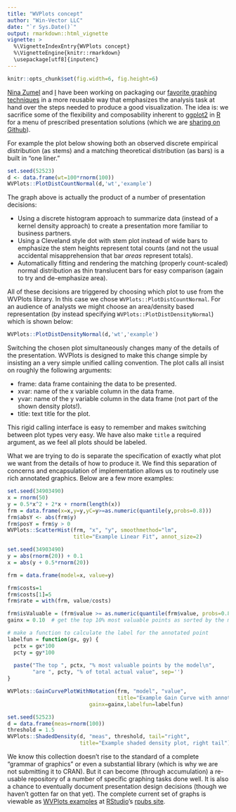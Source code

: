 ```yaml
---
title: "WVPlots concept"
author: "Win-Vector LLC"
date: "`r Sys.Date()`"
output: rmarkdown::html_vignette
vignette: >
  %\VignetteIndexEntry{WVPlots concept}
  %\VignetteEngine{knitr::rmarkdown}
  \usepackage[utf8]{inputenc}
---
```


```r
knitr::opts_chunk$set(fig.width=6, fig.height=6)
```

<a target="_blank" href="http://www.win-vector.com/site/staff/nina-zumel/">Nina Zumel</a> and <a target="_blank" href="http://www.win-vector.com/site/staff/john-mount/">I</a> have been working on packaging our <a target="_blank" href="http://www.win-vector.com/blog/2011/12/my-favorite-graphs/">favorite graphing techniques</a> in a more reusable way that emphasizes the analysis task at hand over the steps needed to produce a good visualization.  The idea is: we sacrifice some of the flexibility and composability inherent to <a target="_blank" href="http://ggplot2.org">ggplot2</a> in <a target="_blank" href="https://cran.r-project.org">R</a> for a menu of prescribed presentation solutions (which we are <a target="_blank" href="https://github.com/WinVector/WVPlots">sharing on Github</a>).

For example the plot below showing both an observed discrete empirical distribution (as stems) and a matching theoretical distribution (as bars) is a built in "one liner."

```r
set.seed(52523)
d <- data.frame(wt=100*rnorm(100))
WVPlots::PlotDistCountNormal(d,'wt','example')
```

The graph above is actually the product of a number of presentation decisions:

  * Using a discrete histogram approach to summarize data (instead of a kernel density approach) to create a presentation more familiar to business partners.
  * Using a Cleveland style dot with stem plot instead of wide bars to emphasize the stem heights represent total counts (and not the usual accidental misapprehension that bar <em>areas</em> represent totals).
  * Automatically fitting and rendering the matching (properly count-scaled) normal distribution as thin translucent bars for easy comparison (again to try and de-emphasize area).

All of these decisions are triggered by choosing which plot to use from the WVPlots library.  In this case we chose <code>WVPlots::PlotDistCountNormal</code>.  For an audience of analysts we might choose an area/density based representation (by instead specifying <code>WVPlots::PlotDistDensityNormal</code>) which is shown below:

```r
WVPlots::PlotDistDensityNormal(d,'wt','example')
```

Switching the chosen plot simultaneously changes many of the details of the presentation.  WVPlots is designed to make this change simple by insisting an a very simple unified calling convention.  The plot calls all insist on roughly the following arguments:


  * frame: data frame containing the data to be presented.
  * xvar: name of the x variable column in the data frame.
  * yvar: name of the y variable column in the data frame (not part of the shown density plots!).
  * title: text title for the plot.


This rigid calling interface is easy to remember and makes switching between plot types very easy.  We have also make <code>title</code> a required argument, as we feel all plots should be labeled.

What we are trying to do is separate the specification of exactly what plot we want from the details of how to produce it.  We find this separation of concerns and encapsulation of implementation allows us to routinely use rich annotated graphics.  Below are a few more examples:

```r
set.seed(34903490)
x = rnorm(50)
y = 0.5*x^2 + 2*x + rnorm(length(x))
frm = data.frame(x=x,y=y,yC=y>=as.numeric(quantile(y,probs=0.8)))
frm$absY <- abs(frm$y)
frm$posY = frm$y > 0
WVPlots::ScatterHist(frm, "x", "y", smoothmethod="lm", 
                     title="Example Linear Fit", annot_size=2)
```

```r
set.seed(34903490)
y = abs(rnorm(20)) + 0.1
x = abs(y + 0.5*rnorm(20))

frm = data.frame(model=x, value=y)

frm$costs=1
frm$costs[1]=5
frm$rate = with(frm, value/costs)

frm$isValuable = (frm$value >= as.numeric(quantile(frm$value, probs=0.8)))
gainx = 0.10  # get the top 10% most valuable points as sorted by the model

# make a function to calculate the label for the annotated point
labelfun = function(gx, gy) {
  pctx = gx*100
  pcty = gy*100
  
  paste("The top ", pctx, "% most valuable points by the model\n",
        "are ", pcty, "% of total actual value", sep='')
}

WVPlots::GainCurvePlotWithNotation(frm, "model", "value", 
                                   title="Example Gain Curve with annotation", 
                          gainx=gainx,labelfun=labelfun) 
```

```r
set.seed(52523)
d = data.frame(meas=rnorm(100))
threshold = 1.5
WVPlots::ShadedDensity(d, "meas", threshold, tail="right", 
                       title="Example shaded density plot, right tail")

```


We know this collection doesn't rise to the standard of a complete "grammar of graphics" or even a substantial library (which is why we are not submitting it to CRAN).  But it can become (through accumulation) a re-usable repository of a number of specific graphing tasks done well.  It is also a chance to eventually document presentation design decisions (though we haven't gotten far on that yet).  The complete current set of graphs is viewable as <a target="_blank" href="http://rpubs.com/jmount/WVPlots">WVPlots examples</a> at <a target="_blank" href="https://www.rstudio.com">RStudio</a>'s <a target="_blank" href="http://rpubs.com">rpubs site</a>.




